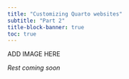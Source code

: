 ```yaml
---
title: "Customizing Quarto websites"
subtitle: "Part 2"
title-block-banner: true
toc: true
---
```


::: {.center-text}
ADD IMAGE HERE
:::

*Rest coming soon*